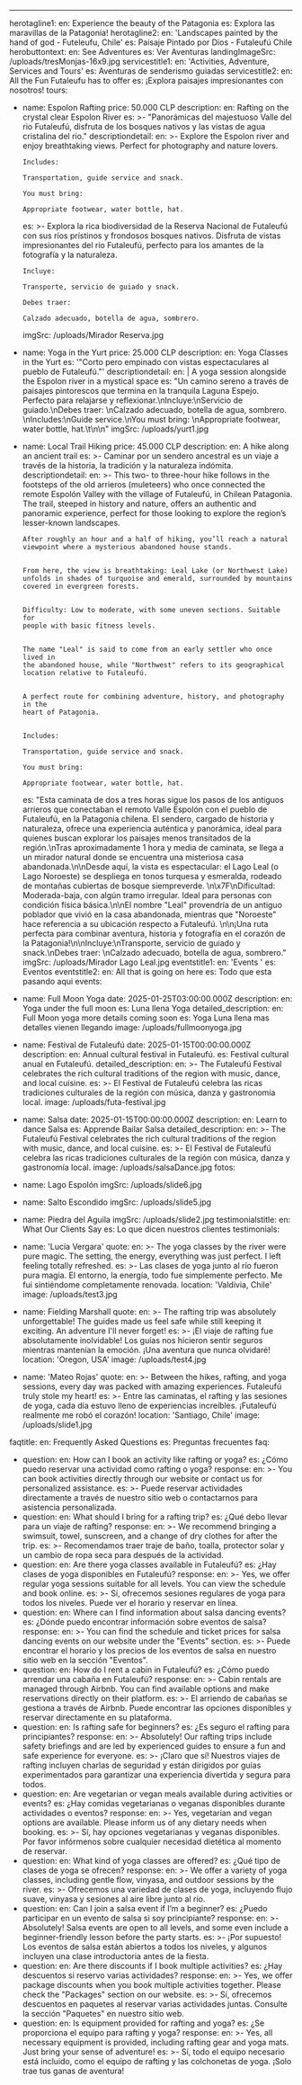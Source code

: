 ---
herotagline1:
  en: Experience the beauty of the Patagonia
  es: Explora las maravillas de la Patagonia!
herotagline2:
  en: 'Landscapes painted by the hand of god - Futeleufu, Chile'
  es: Paisaje Pintado por Dios - Futaleufú Chile
herobuttontext:
  en: See Adventures
  es: Ver Aventuras
landingImageSrc: /uploads/tresMonjas-16x9.jpg
servicestitle1:
  en: 'Activities, Adventure, Services and Tours'
  es: Aventuras de senderismo guiadas
servicestitle2:
  en: All the Fun Futaleufu has to offer
  es: ¡Explora paisajes impresionantes con nosotros!
tours:
  - name: Espolon Rafting
    price: 50.000 CLP
    description:
      en: Rafting on the crystal clear Espolon River
      es: >-
        "Panorámicas del majestuoso Valle del rio Futaleufú, disfruta de los
        bosques nativos y las vistas de agua cristalina del rio."
    descriptiondetail:
      en: >-
        Explore the Espolon river and enjoy breathtaking views. Perfect for
        photography and nature lovers.

        Includes:

        Transportation, guide service and snack.

        You must bring: 

        Appropriate footwear, water bottle, hat.
      es: >-
        Explora la rica biodiversidad de la Reserva Nacional de Futaleufú con
        sus ríos prístinos y frondosos bosques nativos. Disfruta de vistas
        impresionantes del río Futaleufú, perfecto para los amantes de la
        fotografía y la naturaleza.

        Incluye:

        Transporte, servicio de guiado y snack.

        Debes traer: 

        Calzado adecuado, botella de agua, sombrero.
    imgSrc: /uploads/Mirador Reserva.jpg
  - name: Yoga in the Yurt
    price: 25.000 CLP
    description:
      en: Yoga Classes in the Yurt
      es: '"Corto pero empinado con vistas espectaculares al pueblo de Futaleufú."'
    descriptiondetail:
      en: |
        A yoga session alongside the Espolon river in a mystical space
      es: "Un camino sereno a través de paisajes pintorescos que termina en la tranquila Laguna Espejo. Perfecto para relajarse y reflexionar.\nIncluye:\nServicio de guiado.\nDebes traer: \nCalzado adecuado, botella de agua, sombrero. \nIncludes:\nGuide service.\nYou must bring: \nAppropriate footwear, water bottle, hat.\t\n\n"
    imgSrc: /uploads/yurt1.jpg
  - name: Local Trail Hiking
    price: 45.000 CLP
    description:
      en: A hike along an ancient trail
      es: >-
        Caminar por un sendero ancestral es un viaje a través de la historia, la
        tradición y la naturaleza indómita.
    descriptiondetail:
      en: >-
        This two- to three-hour hike follows in the footsteps of the old
        arrieros (muleteers) who once connected the remote Espolón Valley with
        the village of Futaleufú, in Chilean Patagonia. The trail, steeped in
        history and nature, offers an authentic and panoramic experience,
        perfect for those looking to explore the region’s lesser-known
        landscapes.


        After roughly an hour and a half of hiking, you’ll reach a natural
        viewpoint where a mysterious abandoned house stands.


        From here, the view is breathtaking: Leal Lake (or Northwest Lake)
        unfolds in shades of turquoise and emerald, surrounded by mountains
        covered in evergreen forests.


        Difficulty: Low to moderate, with some uneven sections. Suitable for
        people with basic fitness levels.


        The name "Leal" is said to come from an early settler who once lived in
        the abandoned house, while "Northwest" refers to its geographical
        location relative to Futaleufú.


        A perfect route for combining adventure, history, and photography in the
        heart of Patagonia.


        Includes:

        Transportation, guide service and snack.

        You must bring: 

        Appropriate footwear, water bottle, hat.
      es: "Esta caminata de dos a tres horas sigue los pasos de los antiguos arrieros que conectaban el remoto Valle Espolón con el pueblo de Futaleufú, en la Patagonia chilena. El sendero, cargado de historia y naturaleza, ofrece una experiencia auténtica y panorámica, ideal para quienes buscan explorar los paisajes menos transitados de la región.\nTras aproximadamente 1 hora y media de caminata, se llega a un mirador natural donde se encuentra una misteriosa casa abandonada.\n\nDesde aquí, la vista es espectacular: el Lago Leal (o Lago Noroeste) se despliega en tonos turquesa y esmeralda, rodeado de montañas cubiertas de bosque siempreverde. \n\x7F\nDificultad: Moderada-baja, con algún tramo irregular. Ideal para personas con condición física básica.\n\nEl nombre \"Leal\" provendría de un antiguo poblador que vivió en la casa abandonada, mientras que \"Noroeste\" hace referencia a su ubicación respecto a Futaleufú. \n\n¡Una ruta perfecta para combinar aventura, historia y fotografía en el corazón de la Patagonia!\n\nIncluye:\nTransporte, servicio de guiado y snack.\nDebes traer: \nCalzado adecuado, botella de agua, sombrero."
    imgSrc: /uploads/Mirador Lago Leal.jpg
eventstitle1:
  en: 'Events '
  es: Eventos
eventstitle2:
  en: All that is going on here
  es: Todo que esta pasando aqui
events:
  - name: Full Moon Yoga
    date: 2025-01-25T03:00:00.000Z
    description:
      en: Yoga under the full moon
      es: Luna llena Yoga
    detailed_description:
      en: Full Moon yoga  more details coming soon
      es: Yoga Luna llena mas detalles vienen llegando
    image: /uploads/fullmoonyoga.jpg
  - name: Festival de Futaleufú
    date: 2025-01-15T00:00:00.000Z
    description:
      en: Annual cultural festival in Futaleufú.
      es: Festival cultural anual en Futaleufú.
    detailed_description:
      en: >-
        The Futaleufú Festival celebrates the rich cultural traditions of the
        region with music, dance, and local cuisine.
      es: >-
        El Festival de Futaleufú celebra las ricas tradiciones culturales de la
        región con música, danza y gastronomía local.
    image: /uploads/futa-festival.jpg
  - name: Salsa
    date: 2025-01-15T00:00:00.000Z
    description:
      en: Learn to dance Salsa
      es: Apprende Bailar Salsa
    detailed_description:
      en: >-
        The Futaleufú Festival celebrates the rich cultural traditions of the
        region with music, dance, and local cuisine.
      es: >-
        El Festival de Futaleufú celebra las ricas tradiciones culturales de la
        región con música, danza y gastronomía local.
    image: /uploads/salsaDance.jpg
fotos:
  - name: Lago Espolón
    imgSrc: /uploads/slide6.jpg
  - name: Salto Escondido
    imgSrc: /uploads/slide5.jpg
  - name: Piedra del Aguila
    imgSrc: /uploads/slide2.jpg
testimonialstitle:
  en: What Our Clients Say
  es: Lo que dicen nuestros clientes
testimonials:
  - name: 'Lucía Vergara'
    quote:
      en: >-
        The yoga classes by the river were pure magic. The setting, the energy, everything was just perfect. I left feeling totally refreshed.
      es: >-
        Las clases de yoga junto al río fueron pura magia. El entorno, la energía, todo fue simplemente perfecto. Me fui sintiéndome completamente renovada.
    location: 'Valdivia, Chile'
    image: /uploads/test3.jpg
  - name: Fielding Marshall
    quote:
      en: >-
        The rafting trip was absolutely unforgettable! The guides made us feel safe while still keeping it exciting. An adventure I'll never forget!
      es: >-
        ¡El viaje de rafting fue absolutamente inolvidable! Los guías nos hicieron sentir seguros mientras mantenían la emoción. ¡Una aventura que nunca olvidaré!
    location: 'Oregon, USA'
    image: /uploads/test4.jpg
  - name: 'Mateo Rojas'
    quote:
      en: >-
        Between the hikes, rafting, and yoga sessions, every day was packed with amazing experiences. Futaleufú truly stole my heart!
      es: >-
        Entre las caminatas, el rafting y las sesiones de yoga, cada día estuvo lleno de experiencias increíbles. ¡Futaleufú realmente me robó el corazón!
    location: 'Santiago, Chile'
    image: /uploads/slide1.jpg

faqtitle:
  en: Frequently Asked Questions
  es: Preguntas frecuentes
faq:
  - question:
      en: How can I book an activity like rafting or yoga?
      es: ¿Cómo puedo reservar una actividad como rafting o yoga?
    response:
      en: >-
        You can book activities directly through our website or contact us for personalized assistance.
      es: >-
        Puede reservar actividades directamente a través de nuestro sitio web o contactarnos para asistencia personalizada.
  - question:
      en: What should I bring for a rafting trip?
      es: ¿Qué debo llevar para un viaje de rafting?
    response:
      en: >-
        We recommend bringing a swimsuit, towel, sunscreen, and a change of dry clothes for after the trip.
      es: >-
        Recomendamos traer traje de baño, toalla, protector solar y un cambio de ropa seca para después de la actividad.
  - question:
      en: Are there yoga classes available in Futaleufú?
      es: ¿Hay clases de yoga disponibles en Futaleufú?
    response:
      en: >-
        Yes, we offer regular yoga sessions suitable for all levels. You can view the schedule and book online.
      es: >-
        Sí, ofrecemos sesiones regulares de yoga para todos los niveles. Puede ver el horario y reservar en línea.
  - question:
      en: Where can I find information about salsa dancing events?
      es: ¿Dónde puedo encontrar información sobre eventos de salsa?
    response:
      en: >-
        You can find the schedule and ticket prices for salsa dancing events on our website under the "Events" section.
      es: >-
        Puede encontrar el horario y los precios de los eventos de salsa en nuestro sitio web en la sección "Eventos".
  - question:
      en: How do I rent a cabin in Futaleufú?
      es: ¿Cómo puedo arrendar una cabaña en Futaleufú?
    response:
      en: >-
        Cabin rentals are managed through Airbnb. You can find available options and make reservations directly on their platform.
      es: >-
        El arriendo de cabañas se gestiona a través de Airbnb. Puede encontrar las opciones disponibles y reservar directamente en su plataforma.
  - question:
      en: Is rafting safe for beginners?
      es: ¿Es seguro el rafting para principiantes?
    response:
      en: >-
        Absolutely! Our rafting trips include safety briefings and are led by experienced guides to ensure a fun and safe experience for everyone.
      es: >-
        ¡Claro que sí! Nuestros viajes de rafting incluyen charlas de seguridad y están dirigidos por guías experimentados para garantizar una experiencia divertida y segura para todos.
  - question:
      en: Are vegetarian or vegan meals available during activities or events?
      es: ¿Hay comidas vegetarianas o veganas disponibles durante actividades o eventos?
    response:
      en: >-
        Yes, vegetarian and vegan options are available. Please inform us of any dietary needs when booking.
      es: >-
        Sí, hay opciones vegetarianas y veganas disponibles. Por favor infórmenos sobre cualquier necesidad dietética al momento de reservar.
  - question:
      en: What kind of yoga classes are offered?
      es: ¿Qué tipo de clases de yoga se ofrecen?
    response:
      en: >-
        We offer a variety of yoga classes, including gentle flow, vinyasa, and outdoor sessions by the river.
      es: >-
        Ofrecemos una variedad de clases de yoga, incluyendo flujo suave, vinyasa y sesiones al aire libre junto al río.
  - question:
      en: Can I join a salsa event if I’m a beginner?
      es: ¿Puedo participar en un evento de salsa si soy principiante?
    response:
      en: >-
        Absolutely! Salsa events are open to all levels, and some even include a beginner-friendly lesson before the party starts.
      es: >-
        ¡Por supuesto! Los eventos de salsa están abiertos a todos los niveles, y algunos incluyen una clase introductoria antes de la fiesta.
  - question:
      en: Are there discounts if I book multiple activities?
      es: ¿Hay descuentos si reservo varias actividades?
    response:
      en: >-
        Yes, we offer package discounts when you book multiple activities together. Please check the "Packages" section on our website.
      es: >-
        Sí, ofrecemos descuentos en paquetes al reservar varias actividades juntas. Consulte la sección "Paquetes" en nuestro sitio web.
  - question:
      en: Is equipment provided for rafting and yoga?
      es: ¿Se proporciona el equipo para rafting y yoga?
    response:
      en: >-
        Yes, all necessary equipment is provided, including rafting gear and yoga mats. Just bring your sense of adventure!
      es: >-
        Sí, todo el equipo necesario está incluido, como el equipo de rafting y las colchonetas de yoga. ¡Solo trae tus ganas de aventura!
